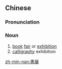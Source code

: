 {{also|书展}}
==Chinese==
{{zh-forms|s=书展}}

===Pronunciation===
{{zh-pron
|m=shūzhǎn
|c=syu1 zin2
|mn=su-tián
|cat=n
}}

===Noun===
{{zh-noun}}

# [[book]] [[fair]] or [[exhibition]]
# [[calligraphy]] exhibition

[[zh-min-nan:書展]]